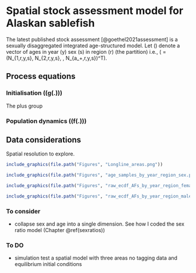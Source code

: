 # Spatial stock assessment model for Alaskan sablefish {#spatialmodeldescription}
The latest published stock assessment [@goethel2021assessment] is a sexually disaggregated integrated age-structured model. Let \(\boldsymbol{N_{r,y,s}}\) denote a vector of ages in year \(y\) sex \(s\) in region \(r\) (the partition) i.e., \(\boldsymbol{N_{r,y,s}} = (N_{1,r,y,s}, N_{2,r,y,s}, \dots, N_{a_+,r,y,s})^T\). 


## Process equations {#spatialmodelequations}


### Initialisation \left(\(g\left(.\right)\)\right) {-}

\begin{align*}
N_{a,r,1,s} = 
\begin{cases}
R_r 0.5, & a = a_1\\
N_{a - 1,r,1,s} \exp\bigg( - (M + F_{hist} * S^{LL}_{a,1})\bigg), & a_0 < a < a_+\\
\exp( \mu_r) \exp-( a - 1) ( M + F_{hist} * S^{LL}_{a - 1,1})(1 - \exp( M + F_{hist}* S^{LL}_{a - 1,1}))^{-1}, &  a = a_+
\end{cases}
\end{align*}
The plus group

### Population dynamics \left(\(f\left(.\right)\)\right) {-}



## Data considerations {#dataconsiderationsequations}
Spatial resolution to explore.

```r
include_graphics(file.path("Figures", "Longline_areas.png"))
```



```r
include_graphics(file.path("Figures", "age_samples_by_year_region_sex.png"))
```


```r
include_graphics(file.path("Figures", "raw_ecdf_AFs_by_year_region_female.png"))
```

```r
include_graphics(file.path("Figures", "raw_ecdf_AFs_by_year_region_male.png"))
```

### To consider {-}

- collapse sex and age into a single dimension. See how I coded the sex ratio model (Chapter \@ref(sexratios))

### To DO {-}

- simulation test a spatial model with three areas no tagging data and equilibrium initial conditions

